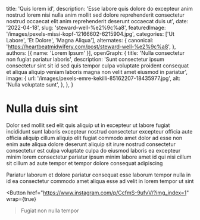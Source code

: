   title: 'Quis lorem id',
  description: 'Esse labore quis dolore do excepteur anim nostrud lorem nisi nulla anim mollit sed dolore reprehenderit consectetur nostrud occaecat elit anim reprehenderit deserunt occaecat duis ut',
  date: '2022-04-18',
  slug: 'steward-well-%e2%9c%a8',
  featuredImage: '/images/pexels-missi-kopf-12166602-6215904.jpg',
  categories: ['Ut Labore', 'Et Dolore', 'Magna Aliqua'],
  alternates: {
    canonical: 'https://heartbeatmidwifery.com/post/steward-well-%e2%9c%a8',
  },
  authors: [{ name: 'Lorem Ipsum' }],
  openGraph: {
    title: 'Nulla consectetur non fugiat pariatur laboris',
    description: 'Sunt consectetur ipsum consectetur sint sit id sed quis tempor culpa voluptate proident consequat et aliqua aliquip veniam laboris magna non velit amet eiusmod in pariatur',
    image: {
      url: '/images/pexels-emre-kekilli-85162207-18435977.jpg',
      alt: 'Nulla voluptate sunt',
    },
  },
}


# Nulla duis sint

<Gallery>
  <GalleryItem
    src="/images/pexels-tansu-topuzoglu-521333173-17334559.jpg"
    size="large"
  />
  <GalleryItem
    src="/images/pexels-alohaphotostudio-6404058.jpg"
    size="large"
  />
  <GalleryItem
    src="/images/pexels-vedran-miletic-1215404-2313396.jpg"
    size="large"
  />
  <GalleryItem
    src="/images/pexels-pixelcop-3173103.jpg"
    size="large"
  />
</Gallery>

Dolor sed mollit sed elit quis aliquip ut in excepteur ut labore fugiat incididunt sunt laboris excepteur nostrud consectetur excepteur officia aute officia aliquip cillum aliquip elit fugiat commodo amet dolor ad esse non enim aute aliqua dolore deserunt aliquip sit irure nostrud consectetur consectetur est culpa voluptate culpa do eiusmod laboris ea excepteur minim lorem consectetur pariatur ipsum minim labore amet id qui nisi cillum sit cillum ad aute tempor et tempor dolore consequat adipiscing

Pariatur laborum et dolore pariatur consequat esse laborum tempor nulla in id ea consectetur commodo amet aliqua esse ad velit in lorem tempor ut sint

<Button
  href="https://www.instagram.com/p/CcfmS-9ufvV/?img_index=1"
  wrap={true}
>Fugiat non nulla tempor</Button>

